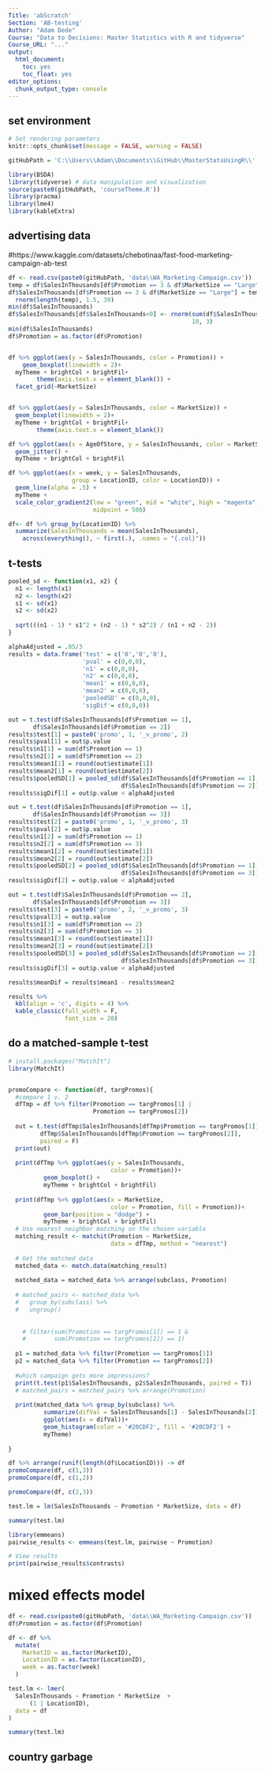 ```yaml
---
Title: 'abScratch'
Section: 'AB-testing'
Author: "Adam Dede"
Course: "Data to Decisions: Master Statistics with R and tidyverse"
Course_URL: "..." 
output:
  html_document:
    toc: yes
    toc_float: yes
editor_options:
  chunk_output_type: console
---
```



## set environment

```r

# Set rendering parameters
knitr::opts_chunk$set(message = FALSE, warning = FALSE)

gitHubPath = 'C:\\Users\\Adam\\Documents\\GitHub\\MasterStatsUsingR\\'

library(BSDA)
library(tidyverse) # data manipulation and visualization
source(paste0(gitHubPath, 'courseTheme.R'))
library(pracma)
library(lme4)
library(kableExtra)

```

## advertising data
#https://www.kaggle.com/datasets/chebotinaa/fast-food-marketing-campaign-ab-test

```r
df <- read.csv(paste0(gitHubPath, 'data\\WA_Marketing-Campaign.csv'))
temp = df$SalesInThousands[df$Promotion == 3 & df$MarketSize == "Large"] 
df$SalesInThousands[df$Promotion == 3 & df$MarketSize == "Large"] = temp - 
  rnorm(length(temp), 1.5, 30)
min(df$SalesInThousands)
df$SalesInThousands[df$SalesInThousands<0] <- rnorm(sum(df$SalesInThousands<0),
                                                    10, 3)
min(df$SalesInThousands)
df$Promotion = as.factor(df$Promotion)


df %>% ggplot(aes(y = SalesInThousands, color = Promotion)) + 
    geom_boxplot(linewidth = 2)+ 
  myTheme + brightCol + brightFil+
        theme(axis.text.x = element_blank()) + 
  facet_grid(~MarketSize)


df %>% ggplot(aes(y = SalesInThousands, color = MarketSize)) + 
  geom_boxplot(linewidth = 2)+ 
  myTheme + brightCol + brightFil+
        theme(axis.text.x = element_blank())

df %>% ggplot(aes(x = AgeOfStore, y = SalesInThousands, color = MarketSize)) + 
  geom_jitter() + 
  myTheme + brightCol + brightFil

df %>% ggplot(aes(x = week, y = SalesInThousands, 
                  group = LocationID, color = LocationID)) + 
  geom_line(alpha = .5) + 
  myTheme +
  scale_color_gradient2(low = "green", mid = "white", high = "magenta",
                        midpoint = 500)

df<- df %>% group_by(LocationID) %>%
  summarize(SalesInThousands = mean(SalesInThousands),
    across(everything(), ~ first(.), .names = "{.col}"))


```

## t-tests 

```r

pooled_sd <- function(x1, x2) {
  n1 <- length(x1)
  n2 <- length(x2)
  s1 <- sd(x1)
  s2 <- sd(x2)
  
  sqrt(((n1 - 1) * s1^2 + (n2 - 1) * s2^2) / (n1 + n2 - 2))
}

alphaAdjusted = .05/3
results = data.frame('test' = c('0','0','0'), 
                     'pval' = c(0,0,0),
                     'n1' = c(0,0,0),
                     'n2' = c(0,0,0),
                     'mean1' = c(0,0,0),
                     'mean2' = c(0,0,0),
                     'pooledSD' = c(0,0,0),
                     'sigDif'= c(0,0,0))

out = t.test(df$SalesInThousands[df$Promotion == 1], 
       df$SalesInThousands[df$Promotion == 2])
results$test[1] = paste0('promo', 1, '_v_promo', 2)
results$pval[1] = out$p.value
results$n1[1] = sum(df$Promotion == 1)
results$n2[1] = sum(df$Promotion == 2)
results$mean1[1] = round(out$estimate[1])
results$mean2[1] = round(out$estimate[2])
results$pooledSD[1] = pooled_sd(df$SalesInThousands[df$Promotion == 1],
                                df$SalesInThousands[df$Promotion == 2])
results$sigDif[1] = out$p.value < alphaAdjusted

out = t.test(df$SalesInThousands[df$Promotion == 1], 
       df$SalesInThousands[df$Promotion == 3])
results$test[2] = paste0('promo', 1, '_v_promo', 3)
results$pval[2] = out$p.value
results$n1[2] = sum(df$Promotion == 1)
results$n2[2] = sum(df$Promotion == 3)
results$mean1[2] = round(out$estimate[1])
results$mean2[2] = round(out$estimate[2])
results$pooledSD[2] = pooled_sd(df$SalesInThousands[df$Promotion == 1],
                                df$SalesInThousands[df$Promotion == 3])
results$sigDif[2] = out$p.value < alphaAdjusted

out = t.test(df$SalesInThousands[df$Promotion == 2], 
       df$SalesInThousands[df$Promotion == 3])
results$test[3] = paste0('promo', 2, '_v_promo', 3)
results$pval[3] = out$p.value
results$n1[3] = sum(df$Promotion == 2)
results$n2[3] = sum(df$Promotion == 3)
results$mean1[3] = round(out$estimate[1])
results$mean2[3] = round(out$estimate[2])
results$pooledSD[3] = pooled_sd(df$SalesInThousands[df$Promotion == 2],
                                df$SalesInThousands[df$Promotion == 3])
results$sigDif[3] = out$p.value < alphaAdjusted

results$meanDif = results$mean1 - results$mean2

results %>% 
  kbl(align = 'c', digits = 4) %>% 
  kable_classic(full_width = F, 
                font_size = 20)


```

## do a matched-sample t-test

```r
# install.packages("MatchIt")
library(MatchIt)


promoCompare <- function(df, targPromos){
  #compare 1 v. 2
  dfTmp = df %>% filter(Promotion == targPromos[1] | 
                        Promotion == targPromos[2])
  
  out = t.test(dfTmp$SalesInThousands[dfTmp$Promotion == targPromos[1]],
         dfTmp$SalesInThousands[dfTmp$Promotion == targPromos[2]], 
         paired = F)
  print(out)
  
  print(dfTmp %>% ggplot(aes(y = SalesInThousands, 
                             color = Promotion))+
          geom_boxplot() +
          myTheme + brightCol + brightFil)
  
  print(dfTmp %>% ggplot(aes(x = MarketSize, 
                             color = Promotion, fill = Promotion))+
          geom_bar(position = "dodge") +
          myTheme + brightCol + brightFil) 
  # Use nearest neighbor matching on the chosen variable
  matching_result <- matchit(Promotion ~ MarketSize, 
                             data = dfTmp, method = "nearest")
  
  # Get the matched data
  matched_data <- match.data(matching_result)
  
  matched_data = matched_data %>% arrange(subclass, Promotion)
 
  # matched_pairs <- matched_data %>% 
  #   group_by(subclass) %>% 
  #   ungroup()
  
  
    # filter(sum(Promotion == targPromos[1]) == 1 & 
    #        sum(Promotion == targPromos[2]) == 1) 
  
  p1 = matched_data %>% filter(Promotion == targPromos[1])
  p2 = matched_data %>% filter(Promotion == targPromos[2])
  
  #which campaign gets more impressions? 
  print(t.test(p1$SalesInThousands, p2$SalesInThousands, paired = T))
  # matched_pairs = matched_pairs %>% arrange(Promotion)
  
  print(matched_data %>% group_by(subclass) %>% 
          summarize(difVal = SalesInThousands[1] - SalesInThousands[2]) %>% 
          ggplot(aes(x = difVal))+
          geom_histogram(color = '#20CDF2', fill = '#20CDF2') +
          myTheme)
  
}

df %>% arrange(runif(length(df$LocationID))) -> df
promoCompare(df, c(1,3))
promoCompare(df, c(1,2)) 

promoCompare(df, c(2,3))

test.lm = lm(SalesInThousands ~ Promotion * MarketSize, data = df)

summary(test.lm)

library(emmeans)
pairwise_results <- emmeans(test.lm, pairwise ~ Promotion)

# View results
print(pairwise_results$contrasts)

```

# mixed effects model 

```r

df <- read.csv(paste0(gitHubPath, 'data\\WA_Marketing-Campaign.csv'))
df$Promotion = as.factor(df$Promotion)

df <- df %>%
  mutate(
    MarketID = as.factor(MarketID),
    LocationID = as.factor(LocationID),
    week = as.factor(week)
  )

test.lm <- lmer(
  SalesInThousands ~ Promotion * MarketSize  + 
      (1 | LocationID), 
  data = df
)   

summary(test.lm)


```

## country garbage 

```r



```

